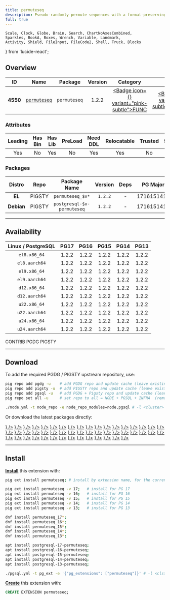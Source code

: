 ```yaml
---
title: permuteseq
description: Pseudo-randomly permute sequences with a format-preserving encryption on elements
full: true
---
```


    Scale, Clock, Globe, Brain, Search, ChartNoAxesCombined,
    Sparkles, BookA, Boxes, Wrench, Variable, Landmark,
    Activity, Shield, FileInput, FileCode2, Shell, Truck, Blocks
} from 'lucide-react';

## Overview

| <TooltipIconButton tooltip="Extension unique identifier" side="top">ID</TooltipIconButton> | <TooltipIconButton tooltip="Extension name" side="top">Name</TooltipIconButton> | <TooltipIconButton tooltip="Package name for installation" side="top">Package</TooltipIconButton> | <TooltipIconButton tooltip="Latest available extension version" side="top">Version</TooltipIconButton> | <TooltipIconButton tooltip="Extension category" side="top">Category</TooltipIconButton> | <TooltipIconButton tooltip="Open source license" side="top">License</TooltipIconButton> | <TooltipIconButton tooltip="Programming language" side="top">Lang</TooltipIconButton> |
|:--------:|:--------:|:----------:|:--------------:|:---------------------------------------:|:------------------------------------------------------:|:----:|
| **4550** | [`permuteseq`](https://github.com/dverite/permuteseq) | `permuteseq` | 1.2.2 | <a href="/ext/func" className="no-underline"><Badge icon={<Variable />} variant="pink-subtle">FUNC</Badge></a> | <a href="/ext/list/license#postgresql" className="no-underline"><Badge icon={<Scale />} variant="blue-subtle">PostgreSQL</Badge></a> | <a href="/ext/list/lang#c"><Badge icon={<FileCode2 />} variant="blue-subtle">C</Badge></a> |

### Attributes

| <TooltipIconButton tooltip="The Primary Leading extension in the Package" side="top">Leading</TooltipIconButton> | <TooltipIconButton tooltip="Contains binary utils" side="top">Has Bin</TooltipIconButton> | <TooltipIconButton tooltip="Contains .so shared library files" side="top">Has Lib</TooltipIconButton> | <TooltipIconButton tooltip="Requires preloading via shared_preload_libraries" side="top">PreLoad</TooltipIconButton> | <TooltipIconButton tooltip="Requires CREATE EXTENSION DDL command" side="top">Need DDL</TooltipIconButton> | <TooltipIconButton tooltip="Can be installed in any schema" side="top">Relocatable</TooltipIconButton> | <TooltipIconButton tooltip="Can be created by non-superuser" side="top">Trusted</TooltipIconButton> | <TooltipIconButton tooltip="Schemas used by this extension" side="top">Schemas</TooltipIconButton> |
|:-------:|:-------:|:-------:|:-------:|:--------:|:-----------:|:-------:|:-------:|
| Yes | No | Yes | No | Yes | Yes | No | - |

### Packages

| <TooltipIconButton tooltip="Linux distribution family, EL or Debian" side="top">Distro</TooltipIconButton> | <TooltipIconButton tooltip="Package repository" side="top">Repo</TooltipIconButton> | <TooltipIconButton tooltip="The RPM/DEB Package Name Pattern (replace $v with real pg major)" side="top">Package Name</TooltipIconButton> | <TooltipIconButton tooltip="Latest package version" side="top">Version</TooltipIconButton> | <TooltipIconButton tooltip="RPM/DEB Package dependencies" side="top">Deps</TooltipIconButton> | <TooltipIconButton tooltip="Available in these PostgreSQL Major Versions" side="top">PG Major</TooltipIconButton> |
|:----------:|:--------:|:------------------------:|:-----------:|:------------:|:------------------:|
|   **EL**   | <Badge variant="amber-subtle"><span className="font-bold">PIGSTY</span></Badge> | `permuteseq_$v*` | `1.2.2` | - | <Badge variant="green-subtle">17</Badge><Badge variant="green-subtle">16</Badge><Badge variant="green-subtle">15</Badge><Badge variant="green-subtle">14</Badge><Badge variant="green-subtle">13</Badge> |
| **Debian** | <Badge variant="amber-subtle"><span className="font-bold">PIGSTY</span></Badge> | `postgresql-$v-permuteseq` | `1.2.2` | - | <Badge variant="green-subtle">17</Badge><Badge variant="green-subtle">16</Badge><Badge variant="green-subtle">15</Badge><Badge variant="green-subtle">14</Badge><Badge variant="green-subtle">13</Badge> |



------

## Availability

| <TooltipIconButton tooltip="Linux Distro Arch / PostgreSQL Major Version" side="top">Linux / PostgreSQL </TooltipIconButton> | **PG17** | **PG16** | **PG15** | **PG14** | **PG13** |
|:-----:|:-----:|:-----:|:-----:|:-----:|:-----:|
| `el8.x86_64` | <Badge variant="amber-subtle">1.2.2</Badge> | <Badge variant="amber-subtle">1.2.2</Badge> | <Badge variant="amber-subtle">1.2.2</Badge> | <Badge variant="amber-subtle">1.2.2</Badge> | <Badge variant="amber-subtle">1.2.2</Badge> |
| `el8.aarch64` | <Badge variant="amber-subtle">1.2.2</Badge> | <Badge variant="amber-subtle">1.2.2</Badge> | <Badge variant="amber-subtle">1.2.2</Badge> | <Badge variant="amber-subtle">1.2.2</Badge> | <Badge variant="amber-subtle">1.2.2</Badge> |
| `el9.x86_64` | <Badge variant="amber-subtle">1.2.2</Badge> | <Badge variant="amber-subtle">1.2.2</Badge> | <Badge variant="amber-subtle">1.2.2</Badge> | <Badge variant="amber-subtle">1.2.2</Badge> | <Badge variant="amber-subtle">1.2.2</Badge> |
| `el9.aarch64` | <Badge variant="amber-subtle">1.2.2</Badge> | <Badge variant="amber-subtle">1.2.2</Badge> | <Badge variant="amber-subtle">1.2.2</Badge> | <Badge variant="amber-subtle">1.2.2</Badge> | <Badge variant="amber-subtle">1.2.2</Badge> |
| `d12.x86_64` | <Badge variant="amber-subtle">1.2.2</Badge> | <Badge variant="amber-subtle">1.2.2</Badge> | <Badge variant="amber-subtle">1.2.2</Badge> | <Badge variant="amber-subtle">1.2.2</Badge> | <Badge variant="amber-subtle">1.2.2</Badge> |
| `d12.aarch64` | <Badge variant="amber-subtle">1.2.2</Badge> | <Badge variant="amber-subtle">1.2.2</Badge> | <Badge variant="amber-subtle">1.2.2</Badge> | <Badge variant="amber-subtle">1.2.2</Badge> | <Badge variant="amber-subtle">1.2.2</Badge> |
| `u22.x86_64` | <Badge variant="amber-subtle">1.2.2</Badge> | <Badge variant="amber-subtle">1.2.2</Badge> | <Badge variant="amber-subtle">1.2.2</Badge> | <Badge variant="amber-subtle">1.2.2</Badge> | <Badge variant="amber-subtle">1.2.2</Badge> |
| `u22.aarch64` | <Badge variant="amber-subtle">1.2.2</Badge> | <Badge variant="amber-subtle">1.2.2</Badge> | <Badge variant="amber-subtle">1.2.2</Badge> | <Badge variant="amber-subtle">1.2.2</Badge> | <Badge variant="amber-subtle">1.2.2</Badge> |
| `u24.x86_64` | <Badge variant="amber-subtle">1.2.2</Badge> | <Badge variant="amber-subtle">1.2.2</Badge> | <Badge variant="amber-subtle">1.2.2</Badge> | <Badge variant="amber-subtle">1.2.2</Badge> | <Badge variant="amber-subtle">1.2.2</Badge> |
| `u24.aarch64` | <Badge variant="amber-subtle">1.2.2</Badge> | <Badge variant="amber-subtle">1.2.2</Badge> | <Badge variant="amber-subtle">1.2.2</Badge> | <Badge variant="amber-subtle">1.2.2</Badge> | <Badge variant="amber-subtle">1.2.2</Badge> |

<Badge variant="green-subtle"><span className="font-black">CONTRIB</span></Badge> <Badge variant="blue-subtle"><span className="font-black">PGDG</span></Badge> <Badge variant="amber-subtle"><span className="font-black">PIGSTY</span></Badge>

------

## Download

To add the required PGDG / PIGSTY upstream repository, use:

```bash tab="pig"
pig repo add pgdg -u    # add PGDG repo and update cache (leave existing repos)
pig repo add pigsty -u  # add PIGSTY repo and update cache (leave existing repos)
pig repo add pgsql -u   # add PGDG + Pigsty repo and update cache (leave existing repos)
pig repo set all -u     # set repo to all = NODE + PGSQL + INFRA  (remove existing repos)
```
```bash tab="pigsty"
./node.yml -t node_repo -e node_repo_modules=node,pgsql # -l <cluster>
```

Or download the latest packages directly:

<Files>
    <Folder name="el8.x86_64">
        <a href="https://repo.pigsty.io/yum/pgsql/el8.x86_64/permuteseq_17-1.2.2-1PIGSTY.el8.x86_64.rpm"><File name="permuteseq_17-1.2.2-1PIGSTY.el8.x86_64.rpm" icon={<Package className="text-emerald-500" />} /></a>
        <a href="https://repo.pigsty.io/yum/pgsql/el8.x86_64/permuteseq_16-1.2.2-1PIGSTY.el8.x86_64.rpm"><File name="permuteseq_16-1.2.2-1PIGSTY.el8.x86_64.rpm" icon={<Package className="text-emerald-500" />} /></a>
        <a href="https://repo.pigsty.io/yum/pgsql/el8.x86_64/permuteseq_15-1.2.2-1PIGSTY.el8.x86_64.rpm"><File name="permuteseq_15-1.2.2-1PIGSTY.el8.x86_64.rpm" icon={<Package className="text-emerald-500" />} /></a>
        <a href="https://repo.pigsty.io/yum/pgsql/el8.x86_64/permuteseq_14-1.2.2-1PIGSTY.el8.x86_64.rpm"><File name="permuteseq_14-1.2.2-1PIGSTY.el8.x86_64.rpm" icon={<Package className="text-emerald-500" />} /></a>
        <a href="https://repo.pigsty.io/yum/pgsql/el8.x86_64/permuteseq_13-1.2.2-1PIGSTY.el8.x86_64.rpm"><File name="permuteseq_13-1.2.2-1PIGSTY.el8.x86_64.rpm" icon={<Package className="text-emerald-500" />} /></a>
    </Folder>
    <Folder name="el8.aarch64">
        <a href="https://repo.pigsty.io/yum/pgsql/el8.aarch64/permuteseq_17-1.2.2-1PIGSTY.el8.aarch64.rpm"><File name="permuteseq_17-1.2.2-1PIGSTY.el8.aarch64.rpm" icon={<Package className="text-orange-500" />} /></a>
        <a href="https://repo.pigsty.io/yum/pgsql/el8.aarch64/permuteseq_16-1.2.2-1PIGSTY.el8.aarch64.rpm"><File name="permuteseq_16-1.2.2-1PIGSTY.el8.aarch64.rpm" icon={<Package className="text-orange-500" />} /></a>
        <a href="https://repo.pigsty.io/yum/pgsql/el8.aarch64/permuteseq_15-1.2.2-1PIGSTY.el8.aarch64.rpm"><File name="permuteseq_15-1.2.2-1PIGSTY.el8.aarch64.rpm" icon={<Package className="text-orange-500" />} /></a>
        <a href="https://repo.pigsty.io/yum/pgsql/el8.aarch64/permuteseq_14-1.2.2-1PIGSTY.el8.aarch64.rpm"><File name="permuteseq_14-1.2.2-1PIGSTY.el8.aarch64.rpm" icon={<Package className="text-orange-500" />} /></a>
        <a href="https://repo.pigsty.io/yum/pgsql/el8.aarch64/permuteseq_13-1.2.2-1PIGSTY.el8.aarch64.rpm"><File name="permuteseq_13-1.2.2-1PIGSTY.el8.aarch64.rpm" icon={<Package className="text-orange-500" />} /></a>
    </Folder>
    <Folder name="el9.x86_64">
        <a href="https://repo.pigsty.io/yum/pgsql/el9.x86_64/permuteseq_17-1.2.2-1PIGSTY.el9.x86_64.rpm"><File name="permuteseq_17-1.2.2-1PIGSTY.el9.x86_64.rpm" icon={<Package className="text-emerald-500" />} /></a>
        <a href="https://repo.pigsty.io/yum/pgsql/el9.x86_64/permuteseq_16-1.2.2-1PIGSTY.el9.x86_64.rpm"><File name="permuteseq_16-1.2.2-1PIGSTY.el9.x86_64.rpm" icon={<Package className="text-emerald-500" />} /></a>
        <a href="https://repo.pigsty.io/yum/pgsql/el9.x86_64/permuteseq_15-1.2.2-1PIGSTY.el9.x86_64.rpm"><File name="permuteseq_15-1.2.2-1PIGSTY.el9.x86_64.rpm" icon={<Package className="text-emerald-500" />} /></a>
        <a href="https://repo.pigsty.io/yum/pgsql/el9.x86_64/permuteseq_14-1.2.2-1PIGSTY.el9.x86_64.rpm"><File name="permuteseq_14-1.2.2-1PIGSTY.el9.x86_64.rpm" icon={<Package className="text-emerald-500" />} /></a>
        <a href="https://repo.pigsty.io/yum/pgsql/el9.x86_64/permuteseq_13-1.2.2-1PIGSTY.el9.x86_64.rpm"><File name="permuteseq_13-1.2.2-1PIGSTY.el9.x86_64.rpm" icon={<Package className="text-emerald-500" />} /></a>
    </Folder>
    <Folder name="el9.aarch64">
        <a href="https://repo.pigsty.io/yum/pgsql/el9.aarch64/permuteseq_17-1.2.2-1PIGSTY.el9.aarch64.rpm"><File name="permuteseq_17-1.2.2-1PIGSTY.el9.aarch64.rpm" icon={<Package className="text-orange-500" />} /></a>
        <a href="https://repo.pigsty.io/yum/pgsql/el9.aarch64/permuteseq_16-1.2.2-1PIGSTY.el9.aarch64.rpm"><File name="permuteseq_16-1.2.2-1PIGSTY.el9.aarch64.rpm" icon={<Package className="text-orange-500" />} /></a>
        <a href="https://repo.pigsty.io/yum/pgsql/el9.aarch64/permuteseq_15-1.2.2-1PIGSTY.el9.aarch64.rpm"><File name="permuteseq_15-1.2.2-1PIGSTY.el9.aarch64.rpm" icon={<Package className="text-orange-500" />} /></a>
        <a href="https://repo.pigsty.io/yum/pgsql/el9.aarch64/permuteseq_14-1.2.2-1PIGSTY.el9.aarch64.rpm"><File name="permuteseq_14-1.2.2-1PIGSTY.el9.aarch64.rpm" icon={<Package className="text-orange-500" />} /></a>
        <a href="https://repo.pigsty.io/yum/pgsql/el9.aarch64/permuteseq_13-1.2.2-1PIGSTY.el9.aarch64.rpm"><File name="permuteseq_13-1.2.2-1PIGSTY.el9.aarch64.rpm" icon={<Package className="text-orange-500" />} /></a>
    </Folder>
    <Folder name="d12.x86_64">
        <a href="https://repo.pigsty.io/apt/pgsql/bookworm/pool/main/p/permuteseq/postgresql-17-permuteseq_1.2.2-1PIGSTY~bookworm_amd64.deb"><File name="postgresql-17-permuteseq_1.2.2-1PIGSTY~bookworm_amd64.deb" icon={<Box className="text-emerald-500" />} /></a>
        <a href="https://repo.pigsty.io/apt/pgsql/bookworm/pool/main/p/permuteseq/postgresql-16-permuteseq_1.2.2-1PIGSTY~bookworm_amd64.deb"><File name="postgresql-16-permuteseq_1.2.2-1PIGSTY~bookworm_amd64.deb" icon={<Box className="text-emerald-500" />} /></a>
        <a href="https://repo.pigsty.io/apt/pgsql/bookworm/pool/main/p/permuteseq/postgresql-15-permuteseq_1.2.2-1PIGSTY~bookworm_amd64.deb"><File name="postgresql-15-permuteseq_1.2.2-1PIGSTY~bookworm_amd64.deb" icon={<Box className="text-emerald-500" />} /></a>
        <a href="https://repo.pigsty.io/apt/pgsql/bookworm/pool/main/p/permuteseq/postgresql-14-permuteseq_1.2.2-1PIGSTY~bookworm_amd64.deb"><File name="postgresql-14-permuteseq_1.2.2-1PIGSTY~bookworm_amd64.deb" icon={<Box className="text-emerald-500" />} /></a>
        <a href="https://repo.pigsty.io/apt/pgsql/bookworm/pool/main/p/permuteseq/postgresql-13-permuteseq_1.2.2-1PIGSTY~bookworm_amd64.deb"><File name="postgresql-13-permuteseq_1.2.2-1PIGSTY~bookworm_amd64.deb" icon={<Box className="text-emerald-500" />} /></a>
    </Folder>
    <Folder name="d12.aarch64">
        <a href="https://repo.pigsty.io/apt/pgsql/bookworm/pool/main/p/permuteseq/postgresql-17-permuteseq_1.2.2-1PIGSTY~bookworm_arm64.deb"><File name="postgresql-17-permuteseq_1.2.2-1PIGSTY~bookworm_arm64.deb" icon={<Box className="text-orange-500" />} /></a>
        <a href="https://repo.pigsty.io/apt/pgsql/bookworm/pool/main/p/permuteseq/postgresql-16-permuteseq_1.2.2-1PIGSTY~bookworm_arm64.deb"><File name="postgresql-16-permuteseq_1.2.2-1PIGSTY~bookworm_arm64.deb" icon={<Box className="text-orange-500" />} /></a>
        <a href="https://repo.pigsty.io/apt/pgsql/bookworm/pool/main/p/permuteseq/postgresql-15-permuteseq_1.2.2-1PIGSTY~bookworm_arm64.deb"><File name="postgresql-15-permuteseq_1.2.2-1PIGSTY~bookworm_arm64.deb" icon={<Box className="text-orange-500" />} /></a>
        <a href="https://repo.pigsty.io/apt/pgsql/bookworm/pool/main/p/permuteseq/postgresql-14-permuteseq_1.2.2-1PIGSTY~bookworm_arm64.deb"><File name="postgresql-14-permuteseq_1.2.2-1PIGSTY~bookworm_arm64.deb" icon={<Box className="text-orange-500" />} /></a>
        <a href="https://repo.pigsty.io/apt/pgsql/bookworm/pool/main/p/permuteseq/postgresql-13-permuteseq_1.2.2-1PIGSTY~bookworm_arm64.deb"><File name="postgresql-13-permuteseq_1.2.2-1PIGSTY~bookworm_arm64.deb" icon={<Box className="text-orange-500" />} /></a>
    </Folder>
    <Folder name="u22.x86_64">
        <a href="https://repo.pigsty.io/apt/pgsql/jammy/pool/main/p/permuteseq/postgresql-17-permuteseq_1.2.2-1PIGSTY~jammy_amd64.deb"><File name="postgresql-17-permuteseq_1.2.2-1PIGSTY~jammy_amd64.deb" icon={<Box className="text-emerald-500" />} /></a>
        <a href="https://repo.pigsty.io/apt/pgsql/jammy/pool/main/p/permuteseq/postgresql-16-permuteseq_1.2.2-1PIGSTY~jammy_amd64.deb"><File name="postgresql-16-permuteseq_1.2.2-1PIGSTY~jammy_amd64.deb" icon={<Box className="text-emerald-500" />} /></a>
        <a href="https://repo.pigsty.io/apt/pgsql/jammy/pool/main/p/permuteseq/postgresql-15-permuteseq_1.2.2-1PIGSTY~jammy_amd64.deb"><File name="postgresql-15-permuteseq_1.2.2-1PIGSTY~jammy_amd64.deb" icon={<Box className="text-emerald-500" />} /></a>
        <a href="https://repo.pigsty.io/apt/pgsql/jammy/pool/main/p/permuteseq/postgresql-14-permuteseq_1.2.2-1PIGSTY~jammy_amd64.deb"><File name="postgresql-14-permuteseq_1.2.2-1PIGSTY~jammy_amd64.deb" icon={<Box className="text-emerald-500" />} /></a>
        <a href="https://repo.pigsty.io/apt/pgsql/jammy/pool/main/p/permuteseq/postgresql-13-permuteseq_1.2.2-1PIGSTY~jammy_amd64.deb"><File name="postgresql-13-permuteseq_1.2.2-1PIGSTY~jammy_amd64.deb" icon={<Box className="text-emerald-500" />} /></a>
    </Folder>
    <Folder name="u22.aarch64">
        <a href="https://repo.pigsty.io/apt/pgsql/jammy/pool/main/p/permuteseq/postgresql-17-permuteseq_1.2.2-1PIGSTY~jammy_arm64.deb"><File name="postgresql-17-permuteseq_1.2.2-1PIGSTY~jammy_arm64.deb" icon={<Box className="text-orange-500" />} /></a>
        <a href="https://repo.pigsty.io/apt/pgsql/jammy/pool/main/p/permuteseq/postgresql-16-permuteseq_1.2.2-1PIGSTY~jammy_arm64.deb"><File name="postgresql-16-permuteseq_1.2.2-1PIGSTY~jammy_arm64.deb" icon={<Box className="text-orange-500" />} /></a>
        <a href="https://repo.pigsty.io/apt/pgsql/jammy/pool/main/p/permuteseq/postgresql-15-permuteseq_1.2.2-1PIGSTY~jammy_arm64.deb"><File name="postgresql-15-permuteseq_1.2.2-1PIGSTY~jammy_arm64.deb" icon={<Box className="text-orange-500" />} /></a>
        <a href="https://repo.pigsty.io/apt/pgsql/jammy/pool/main/p/permuteseq/postgresql-14-permuteseq_1.2.2-1PIGSTY~jammy_arm64.deb"><File name="postgresql-14-permuteseq_1.2.2-1PIGSTY~jammy_arm64.deb" icon={<Box className="text-orange-500" />} /></a>
        <a href="https://repo.pigsty.io/apt/pgsql/jammy/pool/main/p/permuteseq/postgresql-13-permuteseq_1.2.2-1PIGSTY~jammy_arm64.deb"><File name="postgresql-13-permuteseq_1.2.2-1PIGSTY~jammy_arm64.deb" icon={<Box className="text-orange-500" />} /></a>
    </Folder>
    <Folder name="u24.x86_64">
        <a href="https://repo.pigsty.io/apt/pgsql/noble/pool/main/p/permuteseq/postgresql-17-permuteseq_1.2.2-1PIGSTY~noble_amd64.deb"><File name="postgresql-17-permuteseq_1.2.2-1PIGSTY~noble_amd64.deb" icon={<Box className="text-emerald-500" />} /></a>
        <a href="https://repo.pigsty.io/apt/pgsql/noble/pool/main/p/permuteseq/postgresql-16-permuteseq_1.2.2-1PIGSTY~noble_amd64.deb"><File name="postgresql-16-permuteseq_1.2.2-1PIGSTY~noble_amd64.deb" icon={<Box className="text-emerald-500" />} /></a>
        <a href="https://repo.pigsty.io/apt/pgsql/noble/pool/main/p/permuteseq/postgresql-15-permuteseq_1.2.2-1PIGSTY~noble_amd64.deb"><File name="postgresql-15-permuteseq_1.2.2-1PIGSTY~noble_amd64.deb" icon={<Box className="text-emerald-500" />} /></a>
        <a href="https://repo.pigsty.io/apt/pgsql/noble/pool/main/p/permuteseq/postgresql-14-permuteseq_1.2.2-1PIGSTY~noble_amd64.deb"><File name="postgresql-14-permuteseq_1.2.2-1PIGSTY~noble_amd64.deb" icon={<Box className="text-emerald-500" />} /></a>
        <a href="https://repo.pigsty.io/apt/pgsql/noble/pool/main/p/permuteseq/postgresql-13-permuteseq_1.2.2-1PIGSTY~noble_amd64.deb"><File name="postgresql-13-permuteseq_1.2.2-1PIGSTY~noble_amd64.deb" icon={<Box className="text-emerald-500" />} /></a>
    </Folder>
    <Folder name="u24.aarch64">
        <a href="https://repo.pigsty.io/apt/pgsql/noble/pool/main/p/permuteseq/postgresql-17-permuteseq_1.2.2-1PIGSTY~noble_arm64.deb"><File name="postgresql-17-permuteseq_1.2.2-1PIGSTY~noble_arm64.deb" icon={<Box className="text-orange-500" />} /></a>
        <a href="https://repo.pigsty.io/apt/pgsql/noble/pool/main/p/permuteseq/postgresql-16-permuteseq_1.2.2-1PIGSTY~noble_arm64.deb"><File name="postgresql-16-permuteseq_1.2.2-1PIGSTY~noble_arm64.deb" icon={<Box className="text-orange-500" />} /></a>
        <a href="https://repo.pigsty.io/apt/pgsql/noble/pool/main/p/permuteseq/postgresql-15-permuteseq_1.2.2-1PIGSTY~noble_arm64.deb"><File name="postgresql-15-permuteseq_1.2.2-1PIGSTY~noble_arm64.deb" icon={<Box className="text-orange-500" />} /></a>
        <a href="https://repo.pigsty.io/apt/pgsql/noble/pool/main/p/permuteseq/postgresql-14-permuteseq_1.2.2-1PIGSTY~noble_arm64.deb"><File name="postgresql-14-permuteseq_1.2.2-1PIGSTY~noble_arm64.deb" icon={<Box className="text-orange-500" />} /></a>
        <a href="https://repo.pigsty.io/apt/pgsql/noble/pool/main/p/permuteseq/postgresql-13-permuteseq_1.2.2-1PIGSTY~noble_arm64.deb"><File name="postgresql-13-permuteseq_1.2.2-1PIGSTY~noble_arm64.deb" icon={<Box className="text-orange-500" />} /></a>
    </Folder>
</Files>

------

## Install

[**Install**](/docs/pgsql/extension/install) this extension with:

```bash tab="pig"
pig ext install permuteseq; # install by extension name, for the current active PG version

pig ext install permuteseq -v 17;   # install for PG 17
pig ext install permuteseq -v 16;   # install for PG 16
pig ext install permuteseq -v 15;   # install for PG 15
pig ext install permuteseq -v 14;   # install for PG 14
pig ext install permuteseq -v 13;   # install for PG 13
```
```bash tab="yum" 
dnf install permuteseq_17*;
dnf install permuteseq_16*;
dnf install permuteseq_15*;
dnf install permuteseq_14*;
dnf install permuteseq_13*;
```
```bash tab="apt" 
apt install postgresql-17-permuteseq;
apt install postgresql-16-permuteseq;
apt install postgresql-15-permuteseq;
apt install postgresql-14-permuteseq;
apt install postgresql-13-permuteseq;
```
```bash tab="ansible"
./pgsql.yml -t pg_ext -e '{"pg_extensions": ["permuteseq"]}' # -l <cls>
```

[**Create**](/docs/pgsql/extension/create) this extension with:

```sql
CREATE EXTENSION permuteseq;
```


